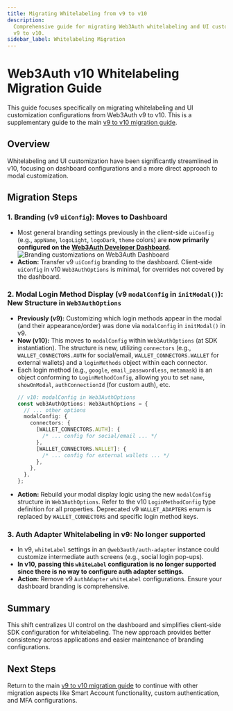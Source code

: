 ```yaml
---
title: Migrating Whitelabeling from v9 to v10
description:
  Comprehensive guide for migrating Web3Auth whitelabeling and UI customization configurations from
  v9 to v10.
sidebar_label: Whitelabeling Migration
---
```



# Web3Auth v10 Whitelabeling Migration Guide

This guide focuses specifically on migrating whitelabeling and UI customization configurations from
Web3Auth v9 to v10. This is a supplementary guide to the main
[v9 to v10 migration guide](./modal-v9-to-v10.mdx).

## Overview

Whitelabeling and UI customization have been significantly streamlined in v10, focusing on dashboard
configurations and a more direct approach to modal customization.

## Migration Steps

### 1. Branding (v9 `uiConfig`): Moves to Dashboard

- Most general branding settings previously in the client-side `uiConfig` (e.g., `appName`,
  `logoLight`, `logoDark`, `theme` colors) are **now primarily configured on the
  [Web3Auth Developer Dashboard](https://dashboard.web3auth.io)**.
  ![Branding customizations on Web3Auth Dashboard](/images/whitelabel/modal/branding.gif)
- **Action:** Transfer v9 `uiConfig` branding to the dashboard. Client-side `uiConfig` in v10
  `Web3AuthOptions` is minimal, for overrides not covered by the dashboard.

### 2. Modal Login Method Display (v9 `modalConfig` in `initModal()`): New Structure in `Web3AuthOptions`

- **Previously (v9):** Customizing which login methods appear in the modal (and their
  appearance/order) was done via `modalConfig` in `initModal()` in v9.
- **Now (v10):** This moves to `modalConfig` within `Web3AuthOptions` (at SDK instantiation). The
  structure is new, utilizing `connectors` (e.g., `WALLET_CONNECTORS.AUTH` for social/email,
  `WALLET_CONNECTORS.WALLET` for external wallets) and a `loginMethods` object within each
  connector.
- Each login method (e.g., `google`, `email_passwordless`, `metamask`) is an object conforming to
  `LoginMethodConfig`, allowing you to set `name`, `showOnModal`, `authConnectionId` (for custom
  auth), etc.
  ```typescript
  // v10: modalConfig in Web3AuthOptions
  const web3AuthOptions: Web3AuthOptions = {
    // ... other options
    modalConfig: {
      connectors: {
        [WALLET_CONNECTORS.AUTH]: {
          /* ... config for social/email ... */
        },
        [WALLET_CONNECTORS.WALLET]: {
          /* ... config for external wallets ... */
        },
      },
    },
  };
  ```
- **Action:** Rebuild your modal display logic using the new `modalConfig` structure in
  `Web3AuthOptions`. Refer to the v10 `LoginMethodConfig` type definition for all properties.
  Deprecated v9 `WALLET_ADAPTERS` enum is replaced by `WALLET_CONNECTORS` and specific login method
  keys.

### 3. Auth Adapter Whitelabeling in v9: No longer supported

- In v9, `whiteLabel` settings in an `@web3auth/auth-adapter` instance could customize intermediate
  auth screens (e.g., social login pop-ups).
- **In v10, passing this `whiteLabel` configuration is no longer supported since there is no way to
  configure auth adapter settings.**
- **Action:** Remove v9 `AuthAdapter` `whiteLabel` configurations. Ensure your dashboard branding is
  comprehensive.

## Summary

This shift centralizes UI control on the dashboard and simplifies client-side SDK configuration for
whitelabeling. The new approach provides better consistency across applications and easier
maintenance of branding configurations.

## Next Steps

Return to the main [v9 to v10 migration guide](./modal-v9-to-v10.mdx) to continue with other
migration aspects like Smart Account functionality, custom authentication, and MFA configurations.
